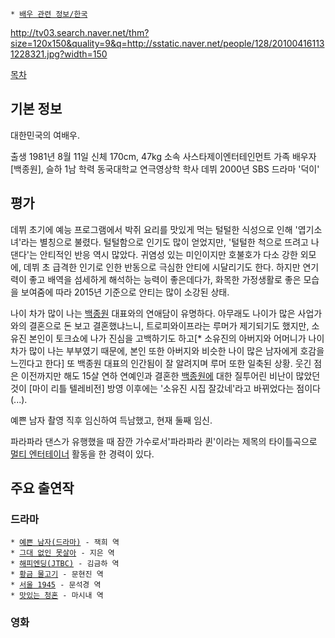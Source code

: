  * [[배우 관련 정보/한국]]

http://tv03.search.naver.net/thm?size=120x150&quality=9&q=http://sstatic.naver.net/people/128/201004161131228321.jpg?width=150

[[목차]]
== 기본 정보 ==

대한민국의 여배우.

출생 1981년 8월 11일
신체 170cm, 47kg
소속 사스타제이엔터테인먼트
가족 배우자 [백종원], 슬하 1남
학력 동국대학교 연극영상학 학사
데뷔 2000년 SBS 드라마 '덕이'

== 평가 == 

데뷔 초기에 예능 프로그램에서 박쥐 요리를 맛있게 먹는 털털한 식성으로 인해 '엽기소녀'라는 별칭으로 불렸다.
털털함으로 인기도 많이 얻었지만, '털털한 척으로 뜨려고 나댄다'는 안티적인 반응 역시 많았다.
귀염성 있는 미인이지만 호불호가 다소 강한 외모에, 데뷔 초 급격한 인기로 인한 반동으로 극심한 안티에 시달리기도 한다.
하지만 연기력이 좋고 배역을 섬세하게 해석하는 능력이 좋은데다가, 화목한 가정생활로 좋은 모습을 보여줌에 따라 2015년 기준으로 안티는 많이 소강된 상태. 

나이 차가 많이 나는 [[백종원]] 대표와의 연애담이 유명하다. 아무래도 나이가 많은 사업가와의 결혼으로 돈 보고 결혼했냐느니, 트로피와이프라는 루머가 제기되기도 했지만, 소유진 본인이 토크쇼에 나가 진심을 고백하기도 하고[* 소유진의 아버지와 어머니가 나이 차가 많이 나는 부부였기 때문에, 본인 또한 아버지와 비슷한 나이 많은 남자에게 호감을 느낀다고 한다] 또 백종원 대표의 인간됨이 잘 알려지며 루머 또한 일축된 상황. 웃긴 점은 이전까지만 해도 15살 연하 연예인과 결혼한 [[백종원]]에 대한 질투어린 비난이 많았던 것이 [마이 리틀 텔레비전] 방영 이후에는 '소유진 시집 잘갔네'라고 바뀌었다는 점이다(...).

예쁜 남자 촬영 직후 임신하여 득남했고, 현재 둘째 임신.

파라파라 댄스가 유행했을 때 잠깐 가수로서'파라파라 퀸'이라는 제목의 타이틀곡으로 [[멀티 엔터테이너]] 활동을 한 경력이 있다. 


== 주요 출연작 ==
=== 드라마 ===
 * [[예쁜 남자(드라마)]] - 잭희 역
 * [[그대 없인 못살아]] - 지은 역
 * [[해피엔딩(JTBC)]] - 김금하 역
 * [[황금 물고기]] - 문현진 역
 * [[서울 1945]] - 문석경 역
 * [[맛있는 청혼]] - 마시내 역

=== 영화 ===
